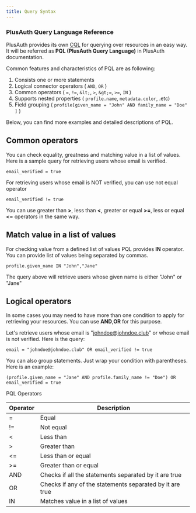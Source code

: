 ```yaml
---
title: Query Syntax
---
```


<article class="grid lg:grid-cols-2 gap-12">
    <section>
        <h1>PlusAuth Query Language Reference</h1>

PlusAuth provides its own [CQL](https://wikipedia.org/wiki/Contextual_Query_Language) for querying over resources in an easy way. It will be referred as **PQL (PlusAuth Query Language)** in PlusAuth documentation.

Common features and characteristics of PQL are as following:

1. Consists one or more statements
2. Logical connector operators ( `AND`, `OR` )
3. Common operators ( `=`, `!=`, `&lt;`, `>`, `&gt;=`, `>=`, `IN` )
4. Supports nested properties ( `profile.name`, `metadata.color`, .etc)
5. Field grouping ( `profile[given_name = "John" AND family_name = "Doe" ]` )

Below, you can find more examples and detailed descriptions of PQL.

Common operators
----------------

You can check equality, greatness and matching value in a list of values. Here is a sample query for retrieving users whose email is verified.

    email_verified = true

For retrieving users whose email is NOT verified, you can use not equal operator

    email_verified != true

You can use greater than **\>**, less than **&lt;**, greater or equal **\>=**, less or equal **&lt;=** operators in the same way.

Match value in a list of values
-------------------------------

For checking value from a defined list of values PQL provides **IN** operator. You can provide list of values being separated by commas.

    profile.given_name IN "John","Jane"

The query above will retrieve users whose given name is either "John" or "Jane"

Logical operators
-----------------

In some cases you may need to have more than one condition to apply for retrieving your resources. You can use **AND**,**OR** for this purpose.

Let's retrieve users whose email is "johndoe@johndoe.club" or whose email is not verified. Here is the query:

    email = "johndoe@johndoe.club" OR email_verified != true

You can also group statements. Just wrap your condition with parentheses. Here is an example:

    (profile.given_name = "Jane" AND profile.family_name != "Doe") OR email_verified = true

</section>
<section>
  <div class="card">
    <div class="card-title">
        PQL Operators
    </div>
    <div class="overflow-x-auto">
      <table class="border-none text-tiny my-0">
        <thead>
        <tr>
            <th class="py-2 text-center">Operator</th>
            <th class="py-2 text-left">Description</th>
        </tr>
        </thead>
        <tbody>
        <tr>
            <td class=" text-center font-bold py-2">=</td>
            <td class="py-2">Equal</td>
        </tr>
        <tr>
            <td class=" text-center font-bold py-2">!=</td>
            <td class="py-2">Not equal</td>
        </tr>
        <tr>
            <td class=" text-center font-bold py-2">&lt;</td>
            <td class="py-2">Less than</td>
        </tr>
        <tr>
            <td class=" text-center font-bold py-2">&gt;</td>
            <td class="py-2">Greater than</td>
        </tr>
        <tr>
            <td class=" text-center font-bold py-2">&lt;=</td>
            <td class="py-2">Less than or equal</td>
        </tr>
        <tr>
            <td class=" text-center font-bold py-2">&gt;=</td>
            <td class="py-2">Greater than or equal</td>
        </tr>
        <tr>
            <td class=" text-center font-bold py-2">AND</td>
            <td class="py-2">Checks if all the statements separated by it are true</td>
        </tr>
        <tr>
            <td class=" text-center font-bold py-2">OR</td>
            <td class="py-2">Checks if any of the statements separated by it are true</td>
        </tr>
        <tr>
            <td class=" text-center font-bold py-2">IN</td>
            <td class="py-2">Matches value in a list of values</td>
        </tr>
        </tbody>
      </table>
    </div>
  </div>
</section>
</article>
